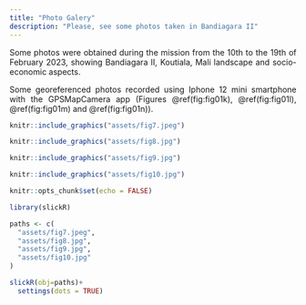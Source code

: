 ```yaml
---
title: "Photo Galery"
description: "Please, see some photos taken in Bandiagara II"
---
```

<div style="text-align: justify"> 
Some photos were obtained during the mission from the 10th to the 19th of February 2023, showing Bandiagara II, Koutiala, Mali landscape and socio-economic aspects.
  

Some georeferenced photos recorded using Iphone 12 mini smartphone with the GPSMapCamera app (Figures \@ref(fig:fig01k), \@ref(fig:fig01l), \@ref(fig:fig01m) and \@ref(fig:fig01n)).


```r

knitr::include_graphics("assets/fig7.jpeg")

```

```r

knitr::include_graphics("assets/fig8.jpg")

```

```r

knitr::include_graphics("assets/fig9.jpg")

```

```r

knitr::include_graphics("assets/fig10.jpg")

```


```r
knitr::opts_chunk$set(echo = FALSE)
```



```r

library(slickR)

paths <- c(
  "assets/fig7.jpeg",
  "assets/fig8.jpg",
  "assets/fig9.jpg",
  "assets/fig10.jpg"
)

slickR(obj=paths)+ 
  settings(dots = TRUE)


```

